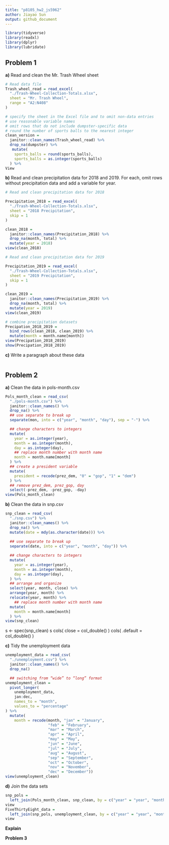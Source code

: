 ```yaml
---
title: "p8105_hw2_js5962"
author: Jiayao Sun
output: github_document
---
```


```r
library(tidyverse)
library(readxl)
library(dplyr)
library(lubridate)
```

## Problem 1

**a)** Read and clean the Mr. Trash Wheel sheet

```r
# Read data file
Trash_wheel_read = read_excel(
  "./Trash-Wheel-Collection-Totals.xlsx",
  sheet = "Mr. Trash Wheel",
  range = "A2:N408"
)

# specify the sheet in the Excel file and to omit non-data entries
# use reasonable variable names
# omit rows that do not include dumpster-specific data
# round the number of sports balls to the nearest integer
clean_version = 
  janitor::clean_names(Trash_wheel_read) %>%
  drop_na(dumpster) %>%
   mutate(
    sports_balls = round(sports_balls),
    sports_balls = as.integer(sports_balls)
  ) %>%
View
```

**b)** Read and clean precipitation data for 2018 and 2019. For each, omit rows without precipitation data and add a variable for year. 

```r
# Read and clean precipitation data for 2018

Precipitation_2018 = read_excel(
  "./Trash-Wheel-Collection-Totals.xlsx",
  sheet = "2018 Precipitation",
  skip = 1
)

clean_2018 = 
  janitor::clean_names(Precipitation_2018) %>%
  drop_na(month, total) %>%
  mutate(year = 2018)
view(clean_2018)

# Read and clean precipitation data for 2019

Precipitation_2019 = read_excel(
  "./Trash-Wheel-Collection-Totals.xlsx",
  sheet = "2019 Precipitation",
  skip = 1
)

clean_2019 =
  janitor::clean_names(Precipitation_2019) %>%
  drop_na(month, total) %>%
  mutate(year = 2019)
view(clean_2019)

# combine precipitation datasets
Precipation_2018_2019 = 
  bind_rows(clean_2018, clean_2019) %>%
  mutate(month = month.name[month])
view(Precipation_2018_2019)
show(Precipation_2018_2019)
```

**c)** Write a paragraph about these data

```r

```

## Problem 2

**a)** Clean the data in pols-month.csv

```r
Pols_month_clean = read_csv(
  "./pols-month.csv") %>%
  janitor::clean_names() %>% 
  drop_na() %>%
  ## use separate to break up
  separate(mon, into = c("year", "month", "day"), sep = "-") %>% 

  ## change characters to integers
  mutate(
    year = as.integer(year),
    month = as.integer(month),
    day = as.integer(day),
    ## replace month number with month name
    month = month.name[month]
  ) %>%
  ## create a president variable 
  mutate(
    president = recode(prez_dem, "0" = "gop", "1" = "dem")
  ) %>%
  ## remove prez_dem, prez_gop, day
  select(-prez_dem, -prez_gop, -day)
view(Pols_month_clean)
```

**b)**  Clean the data in snp.csv

```r
snp_clean = read_csv(
  "./snp.csv") %>%
  janitor::clean_names() %>% 
  drop_na() %>% 
  mutate(date = mdy(as.character(date))) %>% 
  
  ## use separate to break up
  separate(date, into = c("year", "month", "day")) %>% 

  ## change characters to integers
  mutate(
    year = as.integer(year),
    month = as.integer(month),
    day = as.integer(day),
  ) %>%
  ## arrange and organize 
  select(year, month, close) %>%
  arrange(year, month) %>% 
  relocate(year, month) %>%
    ## replace month number with month name
  mutate(
    month = month.name[month]
  ) %>%
view(snp_clean)
```

s <- spec(snp_clean)
s
cols(
  close = col_double()
) 
cols(
  .default = col_double()
  )


**c)**  Tidy the unemployment data

```r
unemployment_data = read_csv(
  "./unemployment.csv") %>%
  janitor::clean_names() %>% 
  drop_na()

  ## switching from “wide” to “long” format
unemployment_clean = 
  pivot_longer(
    unemployment_data,
    jan:dec,
    names_to = "month",
    values_to = "percentage"
) %>% 
  mutate(
    month = recode(month, "jan" = "January", 
                   "feb" = "February", 
                   "mar" = "March", 
                   "apr" = "April", 
                   "may" = "May", 
                   "jun" = "June", 
                   "jul" = "July", 
                   "aug" = "August", 
                   "sep" = "September", 
                   "oct" = "October", 
                   "nov" = "November", 
                   "dec" = "December"))
view(unemployment_clean)
```

**d)** Join the data sets 

```r
snp_pols = 
  left_join(Pols_month_clean, snp_clean, by = c("year" = "year", "month" = "month")) %>% 
view
FiveThirtyEight_data = 
  left_join(snp_pols, unemployment_clean, by = c("year" = "year", "month" = "month")) %>% 
view
```


**Explain**

**Problem 3**

